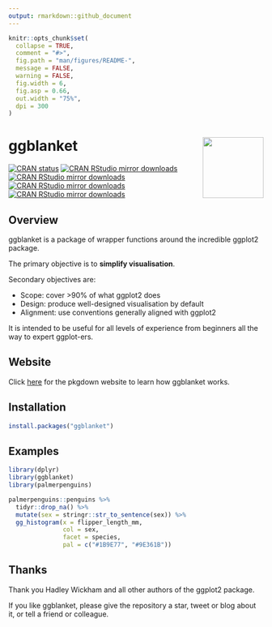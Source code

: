 ```yaml
---
output: rmarkdown::github_document
---
```


<!-- README.md is generated from README.Rmd. Please edit that file -->

```r
knitr::opts_chunk$set(
  collapse = TRUE,
  comment = "#>",
  fig.path = "man/figures/README-",
  message = FALSE,
  warning = FALSE,
  fig.width = 6,
  fig.asp = 0.66,
  out.width = "75%",
  dpi = 300
)
```

# ggblanket <img src="man/figures/logo.png" align="right" width="120" />

<!-- badges: start -->
  [![CRAN status](https://www.r-pkg.org/badges/version/ggblanket)](https://CRAN.R-project.org/package=ggblanket)
[![CRAN RStudio mirror downloads](https://cranlogs.r-pkg.org/badges/grand-total/ggblanket?color=lightgrey)](https://r-pkg.org/pkg/ggblanket)
[![CRAN RStudio mirror downloads](https://cranlogs.r-pkg.org/badges/last-month/ggblanket?color=lightgrey)](https://r-pkg.org/pkg/ggblanket)
[![CRAN RStudio mirror downloads](https://cranlogs.r-pkg.org/badges/last-week/ggblanket?color=lightgrey)](https://r-pkg.org/pkg/ggblanket)
[![CRAN RStudio mirror downloads](https://cranlogs.r-pkg.org/badges/last-day/ggblanket?color=lightgrey)](https://r-pkg.org/pkg/ggblanket)
<!-- badges: end -->

## Overview

ggblanket is a package of wrapper functions around the incredible ggplot2 package.

The primary objective is to **simplify visualisation**.

Secondary objectives are:

* Scope: cover >90% of what ggplot2 does
* Design: produce well-designed visualisation by default
* Alignment: use conventions generally aligned with ggplot2 

It is intended to be useful for all levels of experience from beginners all the way to expert ggplot-ers.

## Website

Click [here](https://davidhodge931.github.io/ggblanket/) for the pkgdown website to learn how ggblanket works.

## Installation

``` r
install.packages("ggblanket")
```
## Examples

```r
library(dplyr)
library(ggblanket)
library(palmerpenguins)

palmerpenguins::penguins %>%
  tidyr::drop_na() %>%
  mutate(sex = stringr::str_to_sentence(sex)) %>% 
  gg_histogram(x = flipper_length_mm,
               col = sex,
               facet = species,
               pal = c("#1B9E77", "#9E361B"))
```

## Thanks

Thank you Hadley Wickham and all other authors of the ggplot2 package. 

If you like ggblanket, please give the repository a star, tweet or blog about it, or tell a friend or colleague.
